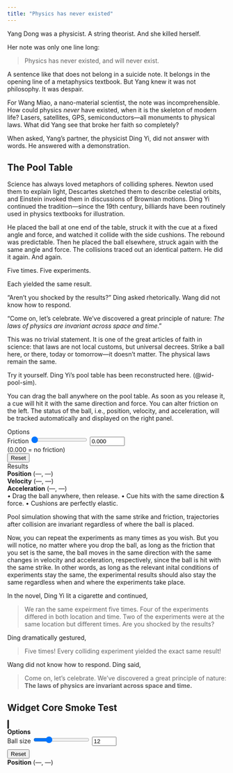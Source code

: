 ```yaml
---
title: "Physics has never existed"
---
```


Yang Dong was a physicist. A string theorist. And she killed herself.

Her note was only one line long:

> Physics has never existed, and will never exist.

A sentence like that does not belong in a suicide note. It belongs in the opening line of a metaphysics textbook. But Yang knew it was not philosophy. It was despair.

For Wang Miao, a nano-material scientist, the note was incomprehensible. How could physics *never* have existed, when it is the skeleton of modern life? Lasers, satellites, GPS, semiconductors---all monuments to physical laws. What did Yang see that broke her faith so completely?

When asked, Yang’s partner, the physicist Ding Yi, did not answer with words. He answered with a demonstration.

## The Pool Table

Science has always loved metaphors of colliding spheres. Newton used them to explain light, Descartes sketched them to describe celestial orbits, and Einstein invoked them in discussions of Brownian motions. Ding Yi continued the tradition---since the 19th century, billiards have been routinely used in physics textbooks for illustration.

He placed the ball at one end of the table, struck it with the cue at a fixed angle and force, and watched it collide with the side cushions. The rebound was predictable. Then he placed the ball elsewhere, struck again with the same angle and force. The collisions traced out an identical pattern. He did it again. And again.

Five times. Five experiments.

Each yielded the same result.

"Aren't you shocked by the results?" Ding asked rhetorically. Wang did not know how to respond. 

“Come on, let's celebrate. We've discovered a great principle of nature: *The laws of physics are invariant across space and time*.” 

This was no trivial statement. It is one of the great articles of faith in science: that laws are not local customs, but universal decrees. Strike a ball here, or there, today or tomorrow—it doesn’t matter. The physical laws remain the same.

Try it yourself. Ding Yi’s pool table has been reconstructed here.
(@wid-pool-sim). 

You can drag the ball anywhere on the pool table. As soon as you release it, a cue will hit it with the same direction and force. You can alter friction on the left. The status of the ball, i.e., position, velocity, and acceleration, will be tracked automatically and displayed on the right panel. 

::: {#wid-pool-sim .widget}
```{=html}
<div class="wgt wgt--pool" data-widget="pool-sim">
  <!-- Canvas (top row) -->
  <div class="wgt__canvas">
    <canvas width="640" height="360"></canvas>
  </div>

  <!-- Controls (bottom-left) -->
  <div class="wgt__panel wgt__controls">
    <div class="wgt__title">Options</div>

    <div class="wgt__field">
      <label for="fric-range">Friction</label>
      <input type="range"  id="fric-range"  data-role="fric-range" min="0.000" max="0.100" step="0.001" value="0.000">
      <input type="number" id="fric-num"    data-role="fric-num"   min="0.000" max="0.100" step="0.001" value="0.000">
      <div class="wgt__hint">(0.000 = no friction)</div>
    </div>

    <div>
      <button type="button" data-role="reset" class="wgt__btn--ghost">Reset</button>
    </div>
  </div>

  <!-- Output (bottom-right) -->
  <div class="wgt__panel wgt__output" id="telemetry" aria-live="polite">
    <div class="wgt__title">Results</div>
    <div class="wgt__row"><strong>Position</strong>     <span data-role="pos" class="wgt__out">(—, —)</span></div>
    <div class="wgt__row"><strong>Velocity</strong>     <span data-role="vel" class="wgt__out">(—, —)</span></div>
    <div class="wgt__row"><strong>Acceleration</strong> <span data-role="acc" class="wgt__out">(—, —)</span></div>
    <div class="wgt__hint">• Drag the ball anywhere, then release. • Cue hits with the same direction &amp; force. • Cushions are perfectly elastic.</div>
  </div>
</div>

<script src="/js/pool-sim.js" defer></script>
```
Pool simulation showing that with the same strike and friction, trajectories after collision are invariant regardless of where the ball is placed.
:::

Now, you can repeat the experiments as many times as you wish. But you will notice, no matter where you drop the ball, as long as the friction that you set is the same, the ball moves in the same direction with the same changes in velocity and acceleration, respectively, since the ball is hit with the same strike. In other words, as long as the relevant inital conditions of experiments stay the same, the experimental results should also stay the same regardless when and where the experiments take place. 

In the novel, Ding Yi lit a cigarette and continued, 

> We ran the same expeirment five times. Four of the experiments differed in both location and time. Two of the experiments were at the same location but different times. Are you shocked by the results?

Ding dramatically gestured,

> Five times! Every colliding experiment yielded the exact same result!

Wang did not know how to respond. Ding said, 

> Come on, let's celebrate. We've discovered a great principle of nature: **The laws of physics are invariant across space and time.** 



## Widget Core Smoke Test
::: {#wid-smoke .widget}
```{=html}
<div class="wgt" data-widget="smoke">
  <div class="wgt__canvas">
    <canvas id="smoke-canvas" width="640" height="360"
            style="background:#eee;border:2px solid #333;border-radius:8px;"></canvas>
  </div>

  <div class="wgt__panel wgt__controls">
    <div style="font-weight:700">Options</div>
    <label for="size-range">Ball size</label>
    <input type="range" id="size-range" min="6" max="30" step="1" value="12">
    <input type="number" id="size-num"   min="6" max="30" step="1" value="12">
    <div style="margin-top:8px;">
      <button type="button" id="reset">Reset</button>
    </div>
  </div>

  <div class="wgt__panel wgt__output" id="smoke-live" aria-live="polite">
    <div><strong>Position</strong> <span id="pos">(—, —)</span></div>
  </div>
</div>

<script src="/js/smoke.js" defer></script>
```
:::
